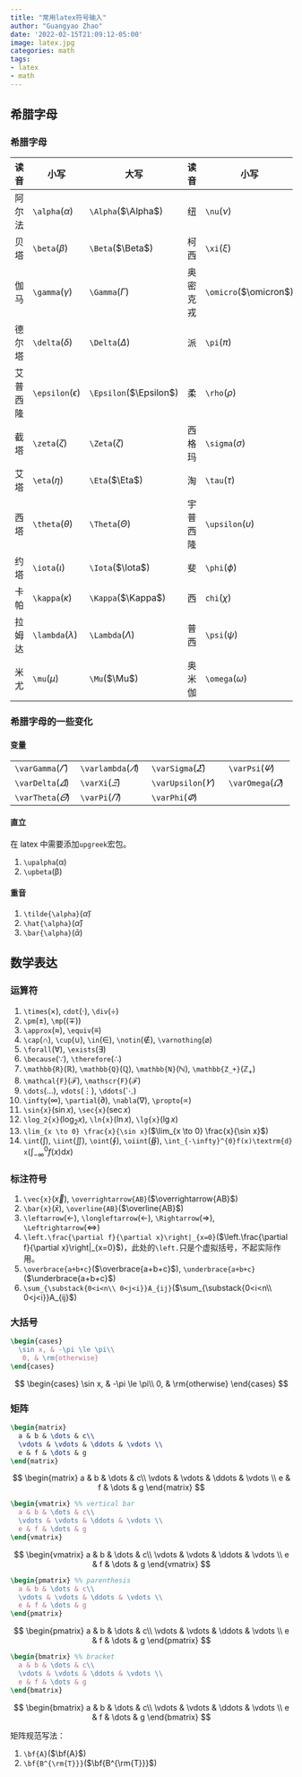 ```yaml
---
title: "常用latex符号输入"
author: "Guangyao Zhao"
date: '2022-02-15T21:09:12-05:00'
image: latex.jpg
categories: math
tags:
- latex
- math
---
```



## 希腊字母

### 希腊字母

| 读音     | 小写                   | 大写                   | 读音     | 小写                   | 大写                   |
| -------- | ---------------------- | ---------------------- | -------- | ---------------------- | ---------------------- |
| 阿尔法   | `\alpha`($\alpha$)     | `\Alpha`($\Alpha$)     | 纽       | `\nu`($\nu$)           | `\Nu`($\Nu$)           |
| 贝塔     | `\beta`($\beta$)       | `\Beta`($\Beta$)       | 柯西     | `\xi`($\xi$)           | `\Xi`($\Xi$)           |
| 伽马     | `\gamma`($\gamma$)     | `\Gamma`($\Gamma$)     | 奥密克戎 | `\omicro`($\omicron$)  | `\Omicron`($\Omicron$) |
| 德尔塔   | `\delta`($\delta$)     | `\Delta`($\Delta$)     | 派       | `\pi`($\pi$)           | `\Pi`($\Pi$)           |
| 艾普西隆 | `\epsilon`($\epsilon$) | `\Epsilon`($\Epsilon$) | 柔       | `\rho`($\rho$)         | `\Rho`($\Rho$)         |
| 截塔     | `\zeta`($\zeta$)       | `\Zeta`($\zeta$)       | 西格玛   | `\sigma`($\sigma$)     | `\Sigma`($\Sigma$)     |
| 艾塔     | `\eta`($\eta$)         | `\Eta`($\Eta$)         | 淘       | `\tau`($\tau$)         | `\Tau`($\Tau$)         |
| 西塔     | `\theta`($\theta$)     | `\Theta`($\Theta$)     | 宇普西隆 | `\upsilon`($\upsilon$) | `\Upsilon`($\Upsilon$) |
| 约塔     | `\iota`($\iota$)       | `\Iota`($\Iota$)       | 斐       | `\phi`($\phi$)         | `\Phi`($\Phi$)         |
| 卡帕     | `\kappa`($\kappa$)     | `\Kappa`($\Kappa$)     | 西       | `chi`($\chi$)          | `\Chi`($\Chi$)         |
| 拉姆达   | `\lambda`($\lambda$)   | `\Lambda`($\Lambda$)   | 普西     | `\psi`($\psi$)         | `\Psi`($\Psi$)         |
| 米尤     | `\mu`($\mu$)           | `\Mu`($\Mu$)           | 奥米伽   | `\omega`($\omega$)     | `\Omega`($\Omega$)     |



### 希腊字母的一些变化

#### 变量

|                          |                            |                              |                          |
| ------------------------ | -------------------------- | ---------------------------- | ------------------------ |
| `\varGamma`($\varGamma$) | `\varlambda`($\varLambda$) | `\varSigma`($\varSigma$)     | `\varPsi`($\varPsi$)     |
| `\varDelta`($\varDelta$) | `\varXi`($\varXi$)         | `\varUpsilon`($\varUpsilon$) | `\varOmega`($\varOmega$) |
| `\varTheta`($\varTheta$) | `\varPi`($\varPi$)         | `\varPhi`($\varPhi$)         |


#### 直立

在 latex 中需要添加`upgreek`宏包。

1. `\upalpha`($\upalpha$)
2. `\upbeta`($\upbeta$)

#### 重音

1. `\tilde{\alpha}`($\tilde{\alpha}$)
2. `\hat{\alpha}`($\hat{\alpha}$)
3. `\bar{\alpha}`($\bar{\alpha}$)

## 数学表达

### 运算符
1. `\times`($\times$), `cdot`($\cdot$), `\div`($\div$)
2. `\pm`($\pm$), `\mp`(($\mp$))
3. `\approx`($\approx$), `\equiv`($\equiv$)
4. `\cap`($\cap$), `\cup`($\cup$), `\in`($\in$), `\notin`($\notin$), `\varnothing`($\varnothing$)
5. `\forall`($\forall$), `\exists`($\exists$)
6. `\because`($\because$), `\therefore`($\therefore$)
7. `\mathbb{R}`($\mathbb{R}$), `\mathbb{Q}`($\mathbb{Q}$), `\mathbb{N}`($\mathbb{N}$), `\mathbb{Z_+}`($\mathbb{Z_+}$)
8. `\mathcal{F}`($\mathcal{F}$), `\mathscr{F}`($\mathscr{F}$)
9. `\dots`($\dots$), `vdots`($\vdots$), `\ddots`($\ddots$)
10. `\infty`($\infty$), `\partial`($\partial$), `\nabla`($\nabla$), `\propto`($\propto$)
11. `\sin{x}`($\sin{x}$), `\sec{x}`($\sec{x}$)
12. `\log_2{x}`($\log_2{x}$), `\ln{x}`($\ln{x}$), `\lg{x}`($\lg{x}$)
13. `\lim_{x \to 0} \frac{x}{\sin x}`($\lim_{x \to 0} \frac{x}{\sin x}$)
14. `\int`($\int$), `\iint`($\iint$), `\oint`($\oint$), `\oiint`($\oiint$), `\int_{-\infty}^{0}f(x)\textrm{d} x`($\int_{-\infty}^{0}f(x)\textrm{d} x$)


### 标注符号
1. `\vec{x}`($\vec{x}$), `\overrightarrow{AB}`($\overrightarrow{AB}$)
2. `\bar{x}`($\bar{x}$), `\overline{AB}`($\overline{AB}$)
3. `\leftarrow`($\leftarrow$), `\longleftarrow`($\longleftarrow$), `\Rightarrow`($\Rightarrow$), `\Leftrightarrow`($\Leftrightarrow$)
4. `\left.\frac{\partial f}{\partial x}\right|_{x=0}`($\left.\frac{\partial f}{\partial x}\right|_{x=0}$)，此处的`\left.`只是个虚拟括号，不起实际作用。
5. `\overbrace{a+b+c}`($\overbrace{a+b+c}$), `\underbrace{a+b+c}`($\underbrace{a+b+c}$)
6. `\sum_{\substack{0<i<n\\ 0<j<i}}A_{ij}`($\sum_{\substack{0<i<n\\ 0<j<i}}A_{ij}$)



### 大括号
```latex
\begin{cases} 
  \sin x, & -\pi \le \pi\\
   0, & \rm{otherwise}
\end{cases}
```

$$
\begin{cases} 
  \sin x, & -\pi \le \pi\\
   0, & \rm{otherwise}
\end{cases}
$$

### 矩阵

```latex
\begin{matrix} 
  a & b & \dots & c\\
  \vdots & \vdots & \ddots & \vdots \\
  e & f & \dots & g
\end{matrix}
```

$$
\begin{matrix} 
  a & b & \dots & c\\
  \vdots & \vdots & \ddots & \vdots \\
  e & f & \dots & g
\end{matrix}
$$

```latex
\begin{vmatrix} %% vertical bar
  a & b & \dots & c\\
  \vdots & \vdots & \ddots & \vdots \\
  e & f & \dots & g
\end{vmatrix}
```

$$
\begin{vmatrix} 
  a & b & \dots & c\\
  \vdots & \vdots & \ddots & \vdots \\
  e & f & \dots & g
\end{vmatrix}
$$

```latex
\begin{pmatrix} %% parenthesis
  a & b & \dots & c\\
  \vdots & \vdots & \ddots & \vdots \\
  e & f & \dots & g
\end{pmatrix}
```

$$
\begin{pmatrix} 
  a & b & \dots & c\\
  \vdots & \vdots & \ddots & \vdots \\
  e & f & \dots & g
\end{pmatrix}
$$

```latex
\begin{bmatrix} %% bracket
  a & b & \dots & c\\
  \vdots & \vdots & \ddots & \vdots \\
  e & f & \dots & g
\end{bmatrix}
```

$$
\begin{bmatrix} 
  a & b & \dots & c\\
  \vdots & \vdots & \ddots & \vdots \\
  e & f & \dots & g
\end{bmatrix}
$$

矩阵规范写法：

1. `\bf{A}`($\bf{A}$)
2. `\bf{B^{\rm{T}}}`($\bf{B^{\rm{T}}}$)
